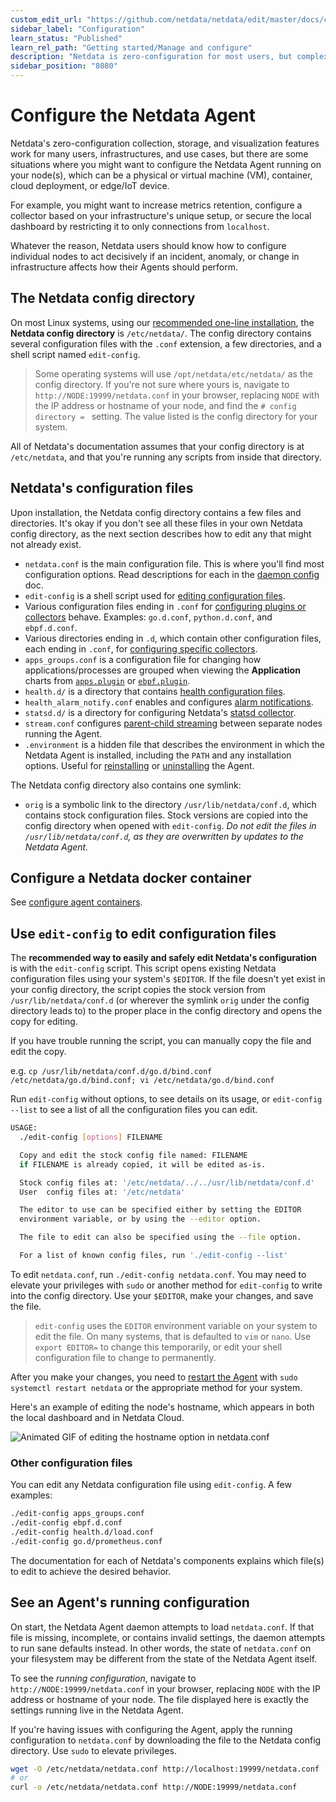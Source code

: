 ```yaml
---
custom_edit_url: "https://github.com/netdata/netdata/edit/master/docs/configure/nodes.md"
sidebar_label: "Configuration"
learn_status: "Published"
learn_rel_path: "Getting started/Manage and configure"
description: "Netdata is zero-configuration for most users, but complex infrastructures may require you to tweak some of the Agent's granular settings."
sidebar_position: "8080"
---
```

# Configure the Netdata Agent

Netdata's zero-configuration collection, storage, and visualization features work for many users, infrastructures, and
use cases, but there are some situations where you might want to configure the Netdata Agent running on your node(s),
which can be a physical or virtual machine (VM), container, cloud deployment, or edge/IoT device.

For example, you might want to increase metrics retention, configure a collector based on your infrastructure's unique
setup, or secure the local dashboard by restricting it to only connections from `localhost`.

Whatever the reason, Netdata users should know how to configure individual nodes to act decisively if an incident,
anomaly, or change in infrastructure affects how their Agents should perform.

## The Netdata config directory

On most Linux systems, using our [recommended one-line
installation](/docs/getting-started/install-netdata#install-on-linux-with-one-line-installer), the **Netdata config
directory** is `/etc/netdata/`. The config directory contains several configuration files with the `.conf` extension, a
few directories, and a shell script named `edit-config`.

> Some operating systems will use `/opt/netdata/etc/netdata/` as the config directory. If you're not sure where yours
> is, navigate to `http://NODE:19999/netdata.conf` in your browser, replacing `NODE` with the IP address or hostname of
> your node, and find the `# config directory = ` setting. The value listed is the config directory for your system.

All of Netdata's documentation assumes that your config directory is at `/etc/netdata`, and that you're running any
scripts from inside that directory.

## Netdata's configuration files

Upon installation, the Netdata config directory contains a few files and directories. It's okay if you don't see all
these files in your own Netdata config directory, as the next section describes how to edit any that might not already
exist.

- `netdata.conf` is the main configuration file. This is where you'll find most configuration options. Read descriptions
  for each in the [daemon config](/docs/getting-started/manage-and-configure/daemon-configuration) doc.
- `edit-config` is a shell script used for [editing configuration files](#use-edit-config-to-edit-configuration-files).
- Various configuration files ending in `.conf` for [configuring plugins or
  collectors](/docs/data-collection/collectors-configuration) behave. Examples: `go.d.conf`,
  `python.d.conf`, and `ebpf.d.conf`.
- Various directories ending in `.d`, which contain other configuration files, each ending in `.conf`, for [configuring
  specific collectors](/docs/data-collection/collectors-configuration).
- `apps_groups.conf` is a configuration file for changing how applications/processes are grouped when viewing the
  **Application** charts from [`apps.plugin`](/docs/data-collection/monitor-anything/system-metrics/application-monitoring) or
  [`ebpf.plugin`](/docs/data-collection/monitor-anything/system-metrics/kernel-traces-metrics-ebpf).
- `health.d/` is a directory that contains [health configuration files](/docs/alerts-and-notifications/configure-alerts).
- `health_alarm_notify.conf` enables and configures [alarm notifications](/docs/alerts-and-notifications/notifications).
- `statsd.d/` is a directory for configuring Netdata's [statsd collector](/docs/data-collection/monitor-anything/any-application---generic-collectors/statsd).
- `stream.conf` configures [parent-child streaming](/docs/deployment-in-production/streaming-and-replication/streaming-configuration-reference) between separate nodes running the Agent.
- `.environment` is a hidden file that describes the environment in which the Netdata Agent is installed, including the
  `PATH` and any installation options. Useful for [reinstalling](/docs/installation/reinstall-netdata) or
  [uninstalling](/docs/installation/uninstall-netdata) the Agent.

The Netdata config directory also contains one symlink:

- `orig` is a symbolic link to the directory `/usr/lib/netdata/conf.d`, which contains stock configuration files. Stock
  versions are copied into the config directory when opened with `edit-config`. _Do not edit the files in
  `/usr/lib/netdata/conf.d`, as they are overwritten by updates to the Netdata Agent._

## Configure a Netdata docker container

See [configure agent containers](/docs/installation/installation-methods/docker#configure-agent-containers).

## Use `edit-config` to edit configuration files

The **recommended way to easily and safely edit Netdata's configuration** is with the `edit-config` script. This script
opens existing Netdata configuration files using your system's `$EDITOR`. If the file doesn't yet exist in your config
directory, the script copies the stock version from `/usr/lib/netdata/conf.d` (or wherever the symlink `orig` under the config directory leads to)
to the proper place in the config directory and opens the copy for editing. 

If you have trouble running the script, you can manually copy the file and edit the copy.

e.g. `cp /usr/lib/netdata/conf.d/go.d/bind.conf /etc/netdata/go.d/bind.conf; vi /etc/netdata/go.d/bind.conf`

Run `edit-config` without options, to see details on its usage, or `edit-config --list` to see a list of all the configuration 
files you can edit.

```bash
USAGE:
  ./edit-config [options] FILENAME

  Copy and edit the stock config file named: FILENAME
  if FILENAME is already copied, it will be edited as-is.

  Stock config files at: '/etc/netdata/../../usr/lib/netdata/conf.d'
  User  config files at: '/etc/netdata'

  The editor to use can be specified either by setting the EDITOR
  environment variable, or by using the --editor option.

  The file to edit can also be specified using the --file option.

  For a list of known config files, run './edit-config --list'
```

To edit `netdata.conf`, run `./edit-config netdata.conf`. You may need to elevate your privileges with `sudo` or another
method for `edit-config` to write into the config directory. Use your `$EDITOR`, make your changes, and save the file.

> `edit-config` uses the `EDITOR` environment variable on your system to edit the file. On many systems, that is
> defaulted to `vim` or `nano`. Use `export EDITOR=` to change this temporarily, or edit your shell configuration file
> to change to permanently.

After you make your changes, you need to [restart the Agent](/docs/getting-started/manage-and-configure/start-stop-or-restart-the-netdata-agent) with `sudo systemctl
restart netdata` or the appropriate method for your system.

Here's an example of editing the node's hostname, which appears in both the local dashboard and in Netdata Cloud.

![Animated GIF of editing the hostname option in
netdata.conf](https://user-images.githubusercontent.com/1153921/80994808-1c065300-8df2-11ea-81af-d28dc3ba27c8.gif)

### Other configuration files

You can edit any Netdata configuration file using `edit-config`. A few examples:

```bash
./edit-config apps_groups.conf
./edit-config ebpf.d.conf
./edit-config health.d/load.conf
./edit-config go.d/prometheus.conf
```

The documentation for each of Netdata's components explains which file(s) to edit to achieve the desired behavior.

## See an Agent's running configuration

On start, the Netdata Agent daemon attempts to load `netdata.conf`. If that file is missing, incomplete, or contains
invalid settings, the daemon attempts to run sane defaults instead. In other words, the state of `netdata.conf` on your
filesystem may be different from the state of the Netdata Agent itself.

To see the _running configuration_, navigate to `http://NODE:19999/netdata.conf` in your browser, replacing `NODE` with
the IP address or hostname of your node. The file displayed here is exactly the settings running live in the Netdata
Agent.

If you're having issues with configuring the Agent, apply the running configuration to `netdata.conf` by downloading the
file to the Netdata config directory. Use `sudo` to elevate privileges.

```bash
wget -O /etc/netdata/netdata.conf http://localhost:19999/netdata.conf
# or
curl -o /etc/netdata/netdata.conf http://NODE:19999/netdata.conf
```
